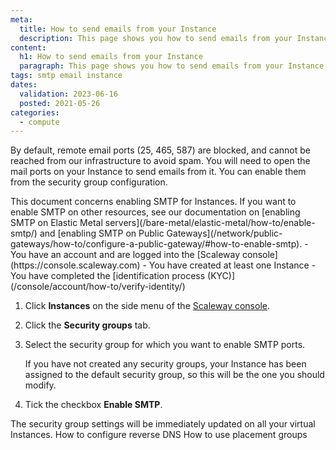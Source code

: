 ```yaml
---
meta:
  title: How to send emails from your Instance
  description: This page shows you how to send emails from your Instance
content:
  h1: How to send emails from your Instance
  paragraph: This page shows you how to send emails from your Instance
tags: smtp email instance 
dates:
  validation: 2023-06-16
  posted: 2021-05-26
categories:
  - compute
---
```



By default, remote email ports (25, 465, 587) are blocked, and cannot be reached from our infrastructure to avoid spam. You will need to open the mail ports on your Instance to send emails from it. You can enable them from the security group configuration.

<Macro id="iam-requirements" />

<Message type="note">
  This document concerns enabling SMTP for Instances. If you want to enable SMTP on other resources, see our documentation on [enabling SMTP on Elastic Metal servers](/bare-metal/elastic-metal/how-to/enable-smtp/) and [enabling SMTP on Public Gateways](/network/public-gateways/how-to/configure-a-public-gateway/#how-to-enable-smtp).
</Message>

<Message type="requirement">
  - You have an account and are logged into the [Scaleway console](https://console.scaleway.com)
  - You have created at least one Instance
  - You have completed the [identification process (KYC)](/console/account/how-to/verify-identity/)
</Message>


1. Click **Instances** on the side menu of the [Scaleway console](https://console.scaleway.com).
2. Click the **Security groups** tab.
3. Select the security group for which you want to enable SMTP ports. 
    <Lightbox src="scaleway_security_groups.webp" alt=""/>

    <Message type="note">
      If you have not created any security groups, your Instance has been assigned to the default security group, so this will be the one you should modify.
    </Message>
4. Tick the checkbox **Enable SMTP**.
    <Lightbox src="scaleway_enable_smtp.webp" alt=""/>


<Message type="note">
  The security group settings will be immediately updated on all your virtual Instances.
</Message>



<Navigation title="See Also">
  <PreviousButton to="/compute/instances/how-to/configure-reverse-dns/">How to configure reverse DNS</PreviousButton>
  <NextButton to="/compute/instances/how-to/use-placement-groups/">How to use placement groups</NextButton>
</Navigation>